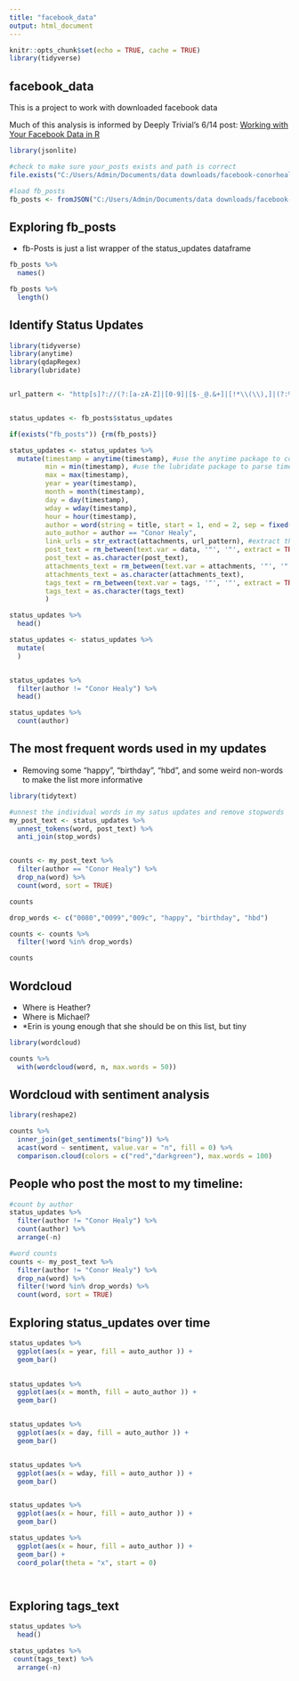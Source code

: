 ```yaml
---
title: "facebook_data"
output: html_document
---
```


```r
knitr::opts_chunk$set(echo = TRUE, cache = TRUE)
library(tidyverse)
```

## facebook_data

This is a project to work with downloaded facebook data

Much of this analysis is informed by Deeply Trivial's 6/14 post: [Working with Your Facebook Data in R](http://www.deeplytrivial.com/2018/06/working-with-your-facebook-data-in-r.html)

```r

library(jsonlite)

#check to make sure your_posts exists and path is correct
file.exists("C:/Users/Admin/Documents/data downloads/facebook-conorhealy/posts/your_posts.json") 

#load fb_posts
fb_posts <- fromJSON("C:/Users/Admin/Documents/data downloads/facebook-conorhealy/posts/your_posts.json")

```


## Exploring fb_posts

* fb-Posts is just a list wrapper of the status_updates dataframe

```r

fb_posts %>% 
  names()

fb_posts %>% 
  length()


```



## Identify Status Updates

```r

library(tidyverse)
library(anytime)
library(qdapRegex)
library(lubridate)


url_pattern <- "http[s]?://(?:[a-zA-Z]|[0-9]|[$-_@.&+]|[!*\\(\\),]|(?:%[0-9a-fA-F][0-9a-fA-F]))+" #to be used in extracting urls, should find a better way than having to use a precise REGEX like this


status_updates <- fb_posts$status_updates

if(exists("fb_posts")) {rm(fb_posts)}

status_updates <- status_updates %>% 
  mutate(timestamp = anytime(timestamp), #use the anytime package to convert timestamp to datetime
         min = min(timestamp), #use the lubridate package to parse timestamp 
         max = max(timestamp),
         year = year(timestamp),
         month = month(timestamp),
         day = day(timestamp),
         wday = wday(timestamp),
         hour = hour(timestamp),
         author = word(string = title, start = 1, end = 2, sep = fixed(" ")), #identify the author by using the word function to extract the first 2 words
         auto_author = author == "Conor Healy",
         link_urls = str_extract(attachments, url_pattern), #extract the urls of links
         post_text = rm_between(text.var = data, '"', '"', extract = TRUE),
         post_text = as.character(post_text),
         attachments_text = rm_between(text.var = attachments, '"', '"', extract = TRUE),
         attachments_text = as.character(attachments_text),
         tags_text = rm_between(text.var = tags, '"', '"', extract = TRUE),
         tags_text = as.character(tags_text)
         ) 

status_updates %>% 
  head()

status_updates <- status_updates %>% 
  mutate(
  )


status_updates %>% 
  filter(author != "Conor Healy") %>% 
  head()

status_updates %>% 
  count(author)


```

## The most frequent words used in my updates

* Removing some "happy", "birthday", "hbd", and some weird non-words to make the list more informative

```r

library(tidytext)

#unnest the individual words in my satus updates and remove stopwords
my_post_text <- status_updates %>%
  unnest_tokens(word, post_text) %>%
  anti_join(stop_words)


counts <- my_post_text %>%
  filter(author == "Conor Healy") %>%
  drop_na(word) %>%
  count(word, sort = TRUE)

counts 

drop_words <- c("0080","0099","009c", "happy", "birthday", "hbd")

counts <- counts %>%
  filter(!word %in% drop_words)

counts


```

## Wordcloud

* Where is Heather?
* Where is Michael?
* *Erin is young enough that she should be on this list, but tiny

```r

library(wordcloud)

counts %>%
  with(wordcloud(word, n, max.words = 50))


```




## Wordcloud with sentiment analysis



```r

library(reshape2)

counts %>%
  inner_join(get_sentiments("bing")) %>%
  acast(word ~ sentiment, value.var = "n", fill = 0) %>%
  comparison.cloud(colors = c("red","darkgreen"), max.words = 100)


```




## People who post the most to my timeline:

```r

#count by author
status_updates %>% 
  filter(author != "Conor Healy") %>% 
  count(author) %>% 
  arrange(-n)

#word counts
counts <- my_post_text %>%
  filter(author != "Conor Healy") %>%
  drop_na(word) %>%
  filter(!word %in% drop_words) %>% 
  count(word, sort = TRUE)


```



## Exploring status_updates over time

```r


status_updates %>% 
  ggplot(aes(x = year, fill = auto_author )) +
  geom_bar()
  

status_updates %>% 
  ggplot(aes(x = month, fill = auto_author )) +
  geom_bar()


status_updates %>% 
  ggplot(aes(x = day, fill = auto_author )) +
  geom_bar()


status_updates %>% 
  ggplot(aes(x = wday, fill = auto_author )) +
  geom_bar()


status_updates %>% 
  ggplot(aes(x = hour, fill = auto_author )) +
  geom_bar() 

status_updates %>% 
  ggplot(aes(x = hour, fill = auto_author )) +
  geom_bar() +
  coord_polar(theta = "x", start = 0)




```


## Exploring tags_text 



```r

status_updates %>% 
  head()

status_updates %>% 
 count(tags_text) %>% 
  arrange(-n)
         

  
```

